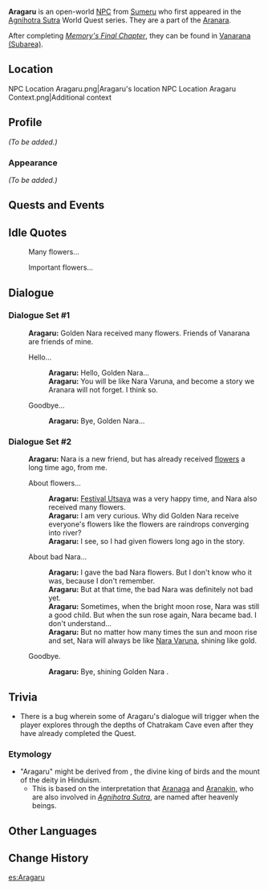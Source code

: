 {{Meta
<!-- Remove this template after adding the missing info -->
|missing_NPC_profile  = yes
}}
{{Character Infobox
|type             = Open-World NPC
|group            = Aranara
|image            = NPC Aragaru.png
|region           = Sumeru
|location         = Sumeru
|affiliation      = 
|title            = 

|ancestry         = <!-- Clan/family -->
|father           = 
|mother           = 
|spouse           = 
|sibling          = 
|child            = 
|relative         = 

|dialoguereward   = 
}}
'''Aragaru''' is an open-world [[NPC]] from [[Sumeru]] who first appeared in the [[Agnihotra Sutra]] World Quest series. They are a part of the [[Aranara]].

After completing ''[[Memory's Final Chapter]]'', they can be found in [[Vanarana (Subarea)]].

==Location==
<gallery>
NPC Location Aragaru.png|Aragaru's location
NPC Location Aragaru Context.png|Additional context
</gallery>

==Profile==
''(To be added.)''

===Appearance===
''(To be added.)''

==Quests and Events==
{{Quests and Events}}

==Idle Quotes==
{{Dialogue Start}}
: {{DIcon|Idle}} Many flowers...
: {{DIcon|Idle}} Important flowers...
{{Dialogue End}}

==Dialogue==
===Dialogue Set #1===
{{Dialogue Start}}
:'''Aragaru:''' Golden Nara received many flowers. Friends of Vanarana are friends of mine.
:{{DIcon}} Hello...
::'''Aragaru:''' Hello, Golden Nara...
::'''Aragaru:''' You will be like Nara Varuna, and become a story we Aranara will not forget. I think so.
:{{DIcon}} Goodbye...
::'''Aragaru:''' Bye, Golden Nara...
{{Dialogue End}}

===Dialogue Set #2===
{{Dialogue Start}}
:'''Aragaru:''' Nara {{Traveler}} is a new friend, but has already received [[Aragaru's Flower|flowers]] a long time ago, from me.
:{{DIcon}} About flowers...
::'''Aragaru:''' [[Festival Utsava]] was a very happy time, and Nara {{Traveler}} also received many flowers.
::'''Aragaru:''' I am very curious. Why did Golden Nara receive everyone's flowers like the flowers are raindrops converging into river?
::'''Aragaru:''' I see, so I had given flowers long ago in the story.
:{{DIcon}} About bad Nara...
::'''Aragaru:''' I gave the bad Nara flowers. But I don't know who it was, because I don't remember.
::'''Aragaru:''' But at that time, the bad Nara was definitely not bad yet.
::'''Aragaru:''' Sometimes, when the bright moon rose, Nara was still a good child. But when the sun rose again, Nara became bad. I don't understand...
::'''Aragaru:''' But no matter how many times the sun and moon rise and set, Nara {{Traveler}} will always be like [[Nara Varuna]], shining like gold.
:{{DIcon}} Goodbye.
::'''Aragaru:''' Bye, shining Golden Nara {{Traveler}}.
{{Dialogue End}}
<!--
==Event Dialogue==
===Event Name===
{{Dialogue Start}}
:'''Aragaru:'''
:{{DIcon}}
{{Dialogue End}}
-->
==Trivia==
* There is a bug wherein some of Aragaru's dialogue will trigger when the player explores through the depths of Chatrakam Cave even after they have already completed the Quest.

===Etymology===
* "Aragaru" might be derived from {{W|Garuda}}, the divine king of birds and the mount of the deity {{W|Vishnu}} in Hinduism.
** This is based on the interpretation that [[Aranaga]] and [[Aranakin]], who are also involved in ''[[Agnihotra Sutra]]'', are named after heavenly beings.

==Other Languages==
{{Other Languages|default_hidden = 1
|en      = Aragaru
|zhs     = 兰迦鲁
|zhs_rm  = Lánjiālǔ
|zht     = 蘭迦魯
|zht_rm  = Lánjiālǔ
|ja      = アランガル
|ko      = 아란가루
|es      = Aragaru
|fr      = Aragaru
|ru      = Арагару
|th      = Aragaru
|vi      = Aragaru
|de      = Aragaru
|id      = Aragaru
|pt      = Aragaru
|tr      = Aragaru
|it      = Aragaru
}}

==Change History==
{{Change History|3.0}}

[[es:Aragaru]]